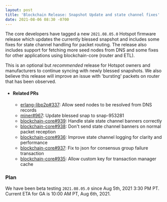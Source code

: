 ```yaml
---
layout: post
title: 'Blockchain Release: Snapshot Update and state channel fixes'
date: 2021-08-06 08:30 -0700
---
```


The core developers have tagged a new `2021.08.05.0` Hotspot firmware release which updates the
currently blessed snapshot and includes some fixes for state channel handling for packet routing.
The release also includes support for fetching more seed nodes from DNS and some fixes for other
applications using blockchain-core (router and ETL).

<!--truncate-->

This is an optional but _recommended_ release for Hotspot owners and manufacturers to continue
syncing with newly blessed snapshots. We also believe this release will improve an issue with
'bursting' packets on router that has been observed.

- #### Related PRs

  - [erlang-libp2p#337](https://github.com/helium/erlang-libp2p/pull/337): Allow seed nodes to be
    resolved from DNS records
  - [miner#967](https://github.com/helium/miner/pull/967): Update blessed snap to snap-953281
  - [blockchain-core#939](https://github.com/helium/blockchain-core/pull/939): Handle stale state
    channel banners correctly
  - [blockchain-core#938](https://github.com/helium/blockchain-core/pull/938): Don't send state
    channel banners on normal packet reception
  - [blockchain-core#936](https://github.com/helium/blockchain-core/pull/936): Improve state channel
    logging for clarity and performance
  - [blockchain-core#937](https://github.com/helium/blockchain-core/pull/937): Fix to json for
    consensus group failure transaction
  - [blockchain-core#935](https://github.com/helium/blockchain-core/pull/935): Allow custom key for
    transaction manager cache

### Plan

We have been beta testing `2021.08.05.0` since Aug 5th, 2021 3:30 PM PT. Current ETA for GA is 10:00
AM PT, Aug 6th, 2021.
